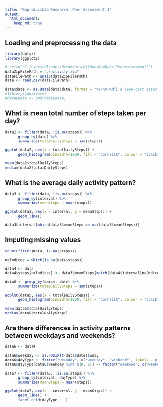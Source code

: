 ```yaml
---
title: "Reproducible Research: Peer Assessment 1"
output: 
  html_document:
    keep_md: true
---
```


## Loading and preprocessing the data


```r
library(dplyr)
library(ggplot2)

# setwd("C:/Users/dlanger/Documents/GitHub/RepData_PeerAssessment1")
dataZipFilePath = "./activity.zip"
dataFilePath <- unzip(dataZipFilePath)
data <- read.csv(dataFilePath)

data$date <- as.Date(data$date, format = "%Y-%m-%d") # Type-cast dates to data type "Date".
#library(lubridate)
#data$date <- ymd(data$date)
```

## What is mean total number of steps taken per day?

```r
data2 <- filter(data, !is.na(steps)) %>%
      group_by(date) %>%
      summarize(totalDailySteps = sum(steps))

ggplot(data2, aes(x = totalDailySteps)) + 
      geom_histogram(binwidth=1000, fill = "cornsilk", colour = "black")

mean(data2$totalDailySteps)
median(data2$totalDailySteps)
```

## What is the average daily activity pattern?

```r
data3 <- filter(data, !is.na(steps)) %>%
      group_by(interval) %>%
      summarize(meanSteps = mean(steps))

ggplot(data3, aes(x = interval, y = meanSteps)) + 
      geom_line()

data3$interval[which(data3$meanSteps == max(data3$meanSteps))]
```

## Imputing missing values

```r
count(filter(data, is.na(steps)))

naIndices = which(is.na(data$steps))

data4 <- data
data4$steps[naIndices] <- data3$meanSteps[match(data4$interval[naIndices], data3$interval)]

data5 <- group_by(data4, date) %>%
      summarize(totalDailySteps = sum(steps))

ggplot(data5, aes(x = totalDailySteps)) + 
      geom_histogram(binwidth=1000, fill = "cornsilk", colour = "black")

mean(data5$totalDailySteps)
median(data5$totalDailySteps)
```

## Are there differences in activity patterns between weekdays and weekends?

```r
data6 <- data4

data6$weekday <- as.POSIXlt(data$date)$wday
data6$dayType <- factor("weekday", c("weekday", "weekend"), labels = c("weekday", "weekend"))
data6$dayType[data6$weekday %in% c(0, 6)] <- factor("weekend", c("weekday", "weekend"), labels = c("weekday", "weekend"))

data7 <- filter(data6, !is.na(steps)) %>%
      group_by(interval, dayType) %>%
      summarize(meanSteps = mean(steps))

ggplot(data7, aes(x = interval, y = meanSteps)) + 
      geom_line() +
      facet_grid(dayType ~ .)

```
